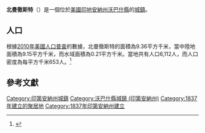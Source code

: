 {{noteTA
|G1=USState
|G2=地名
|G3=Unit
}}
{{Infobox settlement
|name            = 北曼徹斯特
|native_name = North Manchester
|settlement_type          = [[鎮|城鎮]]
|image_skyline            = North-manchester-indiana-from-above.jpg
|imagesize                = 250px
|image_map                = Wabash County Indiana Incorporated and Unincorporated areas North Manchester Highlighted 1854954.svg
|mapsize                  = 250px
|subdivision_type         = [[世界政區索引|國家]]
|subdivision_type1        = [[美国州份|州份]]
|subdivision_type2        = [[印地安納州行政區劃|縣]]
|subdivision_name         = [[美国|美国]]
|subdivision_name1        = [[印地安納州|印地安納州]]
|subdivision_name2        = [[沃巴什縣_(印地安納州)|沃巴什縣]]
|elevation_ft             = 771
|elevation_m              = 235
|timezone                 = [[北美东部时区|EST]]
|area_total_km2           = 9.36
|area_land_km2            = 9.15
|area_water_km2           = 0.21
|area_total_sq_mi         = 
|area_land_sq_mi          = 
|area_water_sq_mi         = 
|population_as_of         = [[2010年美國人口普查|2010]]
|population_footnotes     = 
|population_total         = 6112
|population_density_km2   = auto
|population_density_sq_mi = auto
|utc_offset               = -5
|coordinates              = {{coord|41|00|14|N|85|46|21|W|display=inline,title}}
| coor_pinpoint           = 
| coordinates_footnotes   = 
|timezone_DST             = EDT
|utc_offset_DST           = -4
|postal_code_type         = [[美國郵區編號|郵區編號]]
|postal_code              = 46962
|area_code                = [[北美電話區號260|260]]
|blank_name = [[地名信息系统|GNIS ID]]
|blank_info = 440278<ref name="GNIS">{{cite gnis|440278|North Manchester}}</ref>
}}
'''北曼徹斯特'''（{{lang-en|North Manchester}}）是一個位於[[美國|美國]][[印地安納州|印地安納州]][[沃巴什縣_(印地安納州)|沃巴什縣]]的[[鎮|城鎮]]。

== 人口 ==
根據[[2010年美國人口普查|2010年美國人口普查]]的數據，北曼徹斯特的面積為9.36平方千米，當中陸地面積為9.15平方千米，而水域面積為0.21平方千米。當地共有人口6,112人，而人口密度為每平方千米653人。<ref name="GR8">{{cite web|url=http://factfinder2.census.gov|publisher=[[美国人口调查局|美国人口调查局]]|accessdate=2011-05-14|title=American FactFinder|archive-date=2013-09-11|archive-url=https://web.archive.org/web/20130911234518/http://factfinder2.census.gov/|dead-url=no}}</ref>

== 參考文獻 ==
{{reflist}}

{{沃巴什縣 (印地安納州)}}
{{Authority control}}

{{DEFAULTSORT:North Manchester, Indiana}}
[[Category:印第安納州城鎮|Category:印第安納州城鎮]]
[[Category:沃巴什縣城鎮_(印第安納州)|Category:沃巴什縣城鎮 (印第安納州)]]
[[Category:1837年建立的聚居地|Category:1837年建立的聚居地]]
[[Category:1837年印第安納州建立|Category:1837年印第安納州建立]]

{{Indiana-geo-stub}}